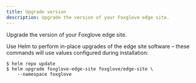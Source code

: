 ```yaml
---
title: Upgrade version
description: Upgrade the version of your Foxglove edge site.
---
```


Upgrade the version of your Foxglove edge site.

Use Helm to perform in-place upgrades of the edge site software – these commands will use values configured during installation:

```shell
$ helm repo update
$ helm upgrade foxglove-edge-site foxglove/edge-site \
    --namespace foxglove
```
